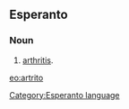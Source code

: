 ==Esperanto==
===Noun===
# [[arthritis]].

[[eo:artrito]]
[[Category:Esperanto language]]
{{Universala Vortaro}}